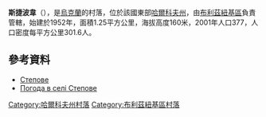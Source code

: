 {{coord|48|44|48|N|36|31|54|E|scale:100000_region:UA|display=title}}

'''斯捷波韋'''（{{lang-uk|Степове}}），是[[烏克蘭|烏克蘭]]的村落，位於該國東部[[哈爾科夫州|哈爾科夫州]]，由[[布利茲紐基區|布利茲紐基區]]負責管轄，始建於1952年，面積1.25平方公里，海拔高度160米，2001年人口377，人口密度每平方公里301.6人。

==參考資料==
* [http://gska2.rada.gov.ua/pls/z7502/A005?rdat1=09.01.2009&rf7571=32298 Степове]{{dead link|date=2018年3月 |bot=InternetArchiveBot |fix-attempted=yes }}
* [http://weather.in.ua/ua/har'kovskaja/25195 Погода в селі Степове] {{Wayback|url=http://weather.in.ua/ua/har%27kovskaja/25195 |date=20160323035137 }}

{{DEFAULTSORT:Степове}}
[[Category:哈爾科夫州村落|Category:哈爾科夫州村落]]
[[Category:布利茲紐基區村落|Category:布利茲紐基區村落]]


{{Kharkiv-geo-stub}}
